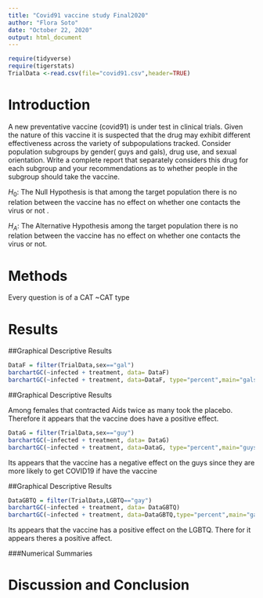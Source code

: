 ```yaml
---
title: "Covid91 vaccine study Final2020"
author: "Flora Soto"
date: "October 22, 2020"
output: html_document
---
```


```r
require(tidyverse)
require(tigerstats)
TrialData <-read.csv(file="covid91.csv",header=TRUE)
```

# Introduction

<!--In this section you explain what you are trying to show.  Where did the data come from?  What is the research or other question you are trying to answer?.  If you skimp in this section expect to be marked down in your grade. Paint a picture of the project a couple of paragraphs is expected!-->

A new  preventative vaccine (covid91) is under test in clinical trials. Given the nature of this vaccine it is suspected that the drug may exhibit different effectiveness across the variety of subpopulations tracked. Consider population subgroups by gender( guys and gals), drug use, and sexual orientation. Write a complete report that separately considers this drug for each subgroup and your recommendations as to whether people in the subgroup should take the vaccine.  

$H_0$: The Null Hypothesis is that among the target population there is no relation between the vaccine has no effect on whether one contacts the virus or not .  

$H_A$: The Alternative Hypothesis among the target population there is no relation between the vaccine has no effect on whether one contacts the virus or not.  


# Methods

<!--Decide on your methods:  use "variable analysis" or other appropriate descriptors.  Make sure to choose at least one graphical method and at least one numerical method. Discuss what data manipulations may be needed for example subsetting or other binning procedures and what sort of graphical displays and inferential tools will be used!-->  

Every question is of a CAT ~CAT type

# Results

<!--Divide this section into two sub-sections:  One for your descriptive  results and one for your inferential results.!-->  

##Graphical Descriptive Results


```r
DataF = filter(TrialData,sex=="gal")
barchartGC(~infected + treatment, data= DataF)
barchartGC(~infected + treatment, data=DataF, type="percent",main="gals")  

```

##Graphical Descriptive Results

Among females that contracted Aids twice as many took the placebo. Therefore it appears that the vaccine does have a positive effect.  

```r
DataG = filter(TrialData,sex=="guy")
barchartGC(~infected + treatment, data= DataG)
barchartGC(~infected + treatment, data=DataG, type="percent",main="guys")  

```
Its appears that the vaccine has a negative effect on the guys since they are more likely to get COVID19 if have the vaccine  

##Graphical Descriptive Results  

```r
DataGBTQ = filter(TrialData,LGBTQ=="gay")
barchartGC(~infected + treatment, data= DataGBTQ)
barchartGC(~infected + treatment, data=DataGBTQ,type="percent",main="gays")  

```  
  
  
Its appears that the vaccine has a positive effect on the LGBTQ. There for it appears theres a positive affect.  
 
 
###Numerical Summaries  


  
# Discussion and Conclusion

<!--Discussion and conclusion here.  If you found a relationship be sure to consider whether the relationship occurs because one of the variavbles causes the other, or whether they perhasps are related for some other reason.  Watch the chapter 6 videos from the GeorgeTown videos collection.!-->
